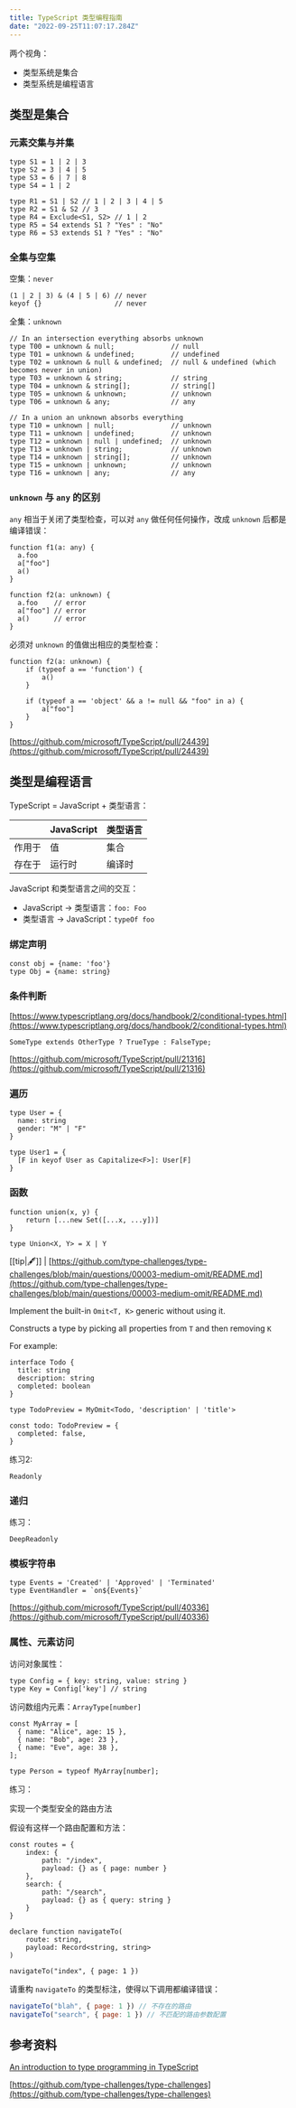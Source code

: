 ```yaml
---
title: TypeScript 类型编程指南
date: "2022-09-25T11:07:17.284Z"
---
```


两个视角：

- 类型系统是集合
- 类型系统是编程语言


## 类型是集合

### 元素交集与并集

```tsx
type S1 = 1 | 2 | 3
type S2 = 3 | 4 | 5
type S3 = 6 | 7 | 8
type S4 = 1 | 2

type R1 = S1 | S2 // 1 | 2 | 3 | 4 | 5
type R2 = S1 & S2 // 3
type R4 = Exclude<S1, S2> // 1 | 2
type R5 = S4 extends S1 ? "Yes" : "No"
type R6 = S3 extends S1 ? "Yes" : "No"
```


### 全集与空集

空集：`never`

```tsx
(1 | 2 | 3) & (4 | 5 | 6) // never
keyof {}                  // never
```

全集：`unknown`

```tsx
// In an intersection everything absorbs unknown
type T00 = unknown & null;              // null
type T01 = unknown & undefined;         // undefined
type T02 = unknown & null & undefined;  // null & undefined (which becomes never in union)
type T03 = unknown & string;            // string
type T04 = unknown & string[];          // string[]
type T05 = unknown & unknown;           // unknown
type T06 = unknown & any;               // any

// In a union an unknown absorbs everything
type T10 = unknown | null;              // unknown
type T11 = unknown | undefined;         // unknown
type T12 = unknown | null | undefined;  // unknown
type T13 = unknown | string;            // unknown
type T14 = unknown | string[];          // unknown
type T15 = unknown | unknown;           // unknown
type T16 = unknown | any;               // any
```

### `unknown` 与 `any` 的区别

`any` 相当于关闭了类型检查，可以对 `any` 做任何任何操作，改成 `unknown` 后都是编译错误：

```tsx
function f1(a: any) {
  a.foo
  a["foo"]
  a()
}

function f2(a: unknown) {
  a.foo    // error
  a["foo"] // error
  a()      // error
}
```

必须对 `unknown` 的值做出相应的类型检查：

```tsx
function f2(a: unknown) {
	if (typeof a == 'function') {
		a()
	}

	if (typeof a == 'object' && a != null && "foo" in a) {
		a["foo"]
	}
}
```

[https://github.com/microsoft/TypeScript/pull/24439](https://github.com/microsoft/TypeScript/pull/24439)

## 类型是编程语言

TypeScript = JavaScript + 类型语言：

|     | JavaScript | 类型语言 |
|-----|------------|------|
| 作用于 | 值          | 集合   |
| 存在于 | 运行时        | 编译时  |

JavaScript 和类型语言之间的交互：

- JavaScript → 类型语言：`foo: Foo`
- 类型语言 → JavaScript：`typeOf foo`

### 绑定声明

```tsx
const obj = {name: 'foo'}
type Obj = {name: string}
```

### 条件判断

[https://www.typescriptlang.org/docs/handbook/2/conditional-types.html](https://www.typescriptlang.org/docs/handbook/2/conditional-types.html)

```tsx
SomeType extends OtherType ? TrueType : FalseType;
```

[https://github.com/microsoft/TypeScript/pull/21316](https://github.com/microsoft/TypeScript/pull/21316)

### 遍历

```tsx
type User = {
  name: string
  gender: "M" | "F"
}

type User1 = {
  [F in keyof User as Capitalize<F>]: User[F]
}
```

### 函数

```tsx
function union(x, y) {
    return [...new Set([...x, ...y])]
}
```

```tsx
type Union<X, Y> = X | Y
```

[[tip|🖋️]]
| [https://github.com/type-challenges/type-challenges/blob/main/questions/00003-medium-omit/README.md](https://github.com/type-challenges/type-challenges/blob/main/questions/00003-medium-omit/README.md)

Implement the built-in `Omit<T, K>` generic without using it.

Constructs a type by picking all properties from `T` and then removing `K`

For example:

```tsx
interface Todo {
  title: string
  description: string
  completed: boolean
}

type TodoPreview = MyOmit<Todo, 'description' | 'title'>

const todo: TodoPreview = {
  completed: false,
}
```

练习2:

`Readonly`

### 递归

练习：

`DeepReadonly`

### 模板字符串

```tsx
type Events = 'Created' | 'Approved' | 'Terminated'
type EventHandler = `on${Events}`
```

[https://github.com/microsoft/TypeScript/pull/40336](https://github.com/microsoft/TypeScript/pull/40336)

### 属性、元素访问

访问对象属性：

```tsx
type Config = { key: string, value: string }
type Key = Config['key'] // string
```

访问数组内元素：`ArrayType[number]`

```tsx
const MyArray = [
  { name: "Alice", age: 15 },
  { name: "Bob", age: 23 },
  { name: "Eve", age: 38 },
];

type Person = typeof MyArray[number];
```

练习：

实现一个类型安全的路由方法

假设有这样一个路由配置和方法：

```tsx
const routes = {
    index: {
        path: "/index",
        payload: {} as { page: number }
    },
    search: {
        path: "/search",
        payload: {} as { query: string }
    }
}

declare function navigateTo(
    route: string,
    payload: Record<string, string>
)

navigateTo("index", { page: 1 })
```

请重构 `navigateTo` 的类型标注，使得以下调用都编译错误：

```jsx
navigateTo("blah", { page: 1 }) // 不存在的路由
navigateTo("search", { page: 1 }) // 不匹配的路由参数配置
```

## 参考资料

[An introduction to type programming in TypeScript](https://www.zhenghao.io/posts/type-programming)

[https://github.com/type-challenges/type-challenges](https://github.com/type-challenges/type-challenges)
